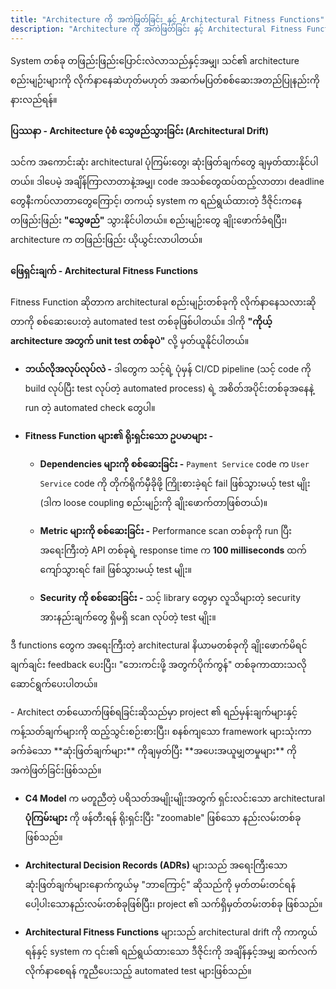 ```yaml
---
title: "Architecture ကို အကဲဖြတ်ခြင်း နှင့် Architectural Fitness Functions"
description: "Architecture ကို အကဲဖြတ်ခြင်း နှင့် Architectural Fitness Functions"
---
```



<Aside title="ရည်ရွယ်ချက်">
System တစ်ခု တဖြည်းဖြည်းပြောင်းလဲလာသည်နှင့်အမျှ၊ သင်၏ architecture စည်းမျဉ်းများကို လိုက်နာနေဆဲဟုတ်မဟုတ် အဆက်မပြတ်စစ်ဆေးအတည်ပြုနည်းကို နားလည်ရန်။
</Aside>

#### ပြဿနာ - Architecture ပုံစံ သွေဖည်သွားခြင်း (Architectural Drift)
သင်က အကောင်းဆုံး architectural ပုံကြမ်းတွေ၊ ဆုံးဖြတ်ချက်တွေ ချမှတ်ထားနိုင်ပါတယ်။ ဒါပေမဲ့ အချိန်ကြာလာတာနဲ့အမျှ၊ code အသစ်တွေထပ်ထည့်လာတာ၊ deadline တွေနီးကပ်လာတာတွေကြောင့်၊ တကယ့် system က ရည်ရွယ်ထားတဲ့ ဒီဇိုင်းကနေ တဖြည်းဖြည်း **"သွေဖည်"** သွားနိုင်ပါတယ်။ စည်းမျဉ်းတွေ ချိုးဖောက်ခံရပြီး၊ architecture က တဖြည်းဖြည်း ယိုယွင်းလာပါတယ်။

#### ဖြေရှင်းချက် - Architectural Fitness Functions
Fitness Function ဆိုတာက architectural စည်းမျဉ်းတစ်ခုကို လိုက်နာနေသလားဆိုတာကို စစ်ဆေးပေးတဲ့ automated test တစ်ခုဖြစ်ပါတယ်။ ဒါကို **"ကိုယ့် architecture အတွက် unit test တစ်ခုပဲ"** လို့ မှတ်ယူနိုင်ပါတယ်။

- **ဘယ်လိုအလုပ်လုပ်လဲ -** ဒါတွေက သင့်ရဲ့ ပုံမှန် CI/CD pipeline (သင့် code ကို build လုပ်ပြီး test လုပ်တဲ့ automated process) ရဲ့ အစိတ်အပိုင်းတစ်ခုအနေနဲ့ run တဲ့ automated check တွေပါ။

- **Fitness Function များ၏ ရိုးရှင်းသော ဥပမာများ -**

    - **Dependencies များကို စစ်ဆေးခြင်း -** `Payment Service` code က `User Service` code ကို တိုက်ရိုက်မှီခိုဖို့ ကြိုးစားခဲ့ရင် fail ဖြစ်သွားမယ့် test မျိုး (ဒါက loose coupling စည်းမျဉ်းကို ချိုးဖောက်တာဖြစ်တယ်)။

    - **Metric များကို စစ်ဆေးခြင်း -** Performance scan တစ်ခုကို run ပြီး အရေးကြီးတဲ့ API တစ်ခုရဲ့ response time က **100 milliseconds** ထက်ကျော်သွားရင် fail ဖြစ်သွားမယ့် test မျိုး။

    - **Security ကို စစ်ဆေးခြင်း -** သင့် library တွေမှာ လူသိများတဲ့ security အားနည်းချက်တွေ ရှိမရှိ scan လုပ်တဲ့ test မျိုး။

ဒီ functions တွေက အရေးကြီးတဲ့ architectural နိယာမတစ်ခုကို ချိုးဖောက်မိရင် ချက်ချင်း feedback ပေးပြီး၊ "ဘေးကင်းဖို့ အတွက်ပိုက်ကွန်" တစ်ခုကာထားသလို ဆောင်ရွက်ပေးပါတယ်။

<ContentImage src={fitnessFuctions}  alt='Fitness Functions'/>

<Aside title="အနှစ်ချုပ်">
- Architect တစ်ယောက်ဖြစ်ရခြင်းဆိုသည်မှာ project ၏ ရည်မှန်းချက်များနှင့် ကန့်သတ်ချက်များကို ထည့်သွင်းစဉ်းစားပြီး၊ စနစ်ကျသော framework များသုံးကာ ခက်ခဲသော **ဆုံးဖြတ်ချက်များ** ကိုချမှတ်ပြီး **အပေးအယူမျှတမှုများ** ကို အကဲဖြတ်ခြင်းဖြစ်သည်။

- **C4 Model** က မတူညီတဲ့ ပရိသတ်အမျိုးမျိုးအတွက် ရှင်းလင်းသော architectural **ပုံကြမ်းများ** ကို ဖန်တီးရန် ရိုးရှင်းပြီး "zoomable" ဖြစ်သော နည်းလမ်းတစ်ခု ဖြစ်သည်။

- **Architectural Decision Records (ADRs)** များသည် အရေးကြီးသော ဆုံးဖြတ်ချက်များနောက်ကွယ်မှ "ဘာကြောင့်" ဆိုသည်ကို မှတ်တမ်းတင်ရန် ပေါ့ပါးသောနည်းလမ်းတစ်ခုဖြစ်ပြီး၊ project ၏ သက်ရှိမှတ်တမ်းတစ်ခု ဖြစ်သည်။

- **Architectural Fitness Functions** များသည် architectural drift ကို ကာကွယ်ရန်နှင့် system က ၎င်း၏ ရည်ရွယ်ထားသော ဒီဇိုင်းကို အချိန်နှင့်အမျှ ဆက်လက်လိုက်နာစေရန် ကူညီပေးသည့် automated test များဖြစ်သည်။
</Aside>
